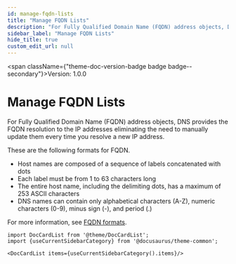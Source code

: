 ```yaml
---
id: manage-fqdn-lists
title: "Manage FQDN Lists"
description: "For Fully Qualified Domain Name (FQDN) address objects, DNS provides the FQDN resolution to the IP addresses eliminating the need to manually update them every time you resolve a new IP address."
sidebar_label: "Manage FQDN Lists"
hide_title: true
custom_edit_url: null
---
```



<span className={"theme-doc-version-badge badge badge--secondary"}>Version: 1.0.0</span>

<h1 className={"openapi__heading"}>Manage FQDN Lists</h1>



For Fully Qualified Domain Name (FQDN) address objects, DNS provides the FQDN resolution to the IP addresses eliminating the need to manually update them every time you resolve a new IP address.

These are the following formats for FQDN.  

- Host names are composed of a sequence of labels concatenated with dots
- Each label must be from 1 to 63 characters long
- The entire host name, including the delimiting dots, has a maximum of 253 ASCII characters
- DNS names can contain only alphabetical characters (A-Z), numeric characters (0-9), minus sign (-), and period (.)  

For more information, see [FQDN formats](https://en.wikipedia.org/wiki/Hostname).




```mdx-code-block
import DocCardList from '@theme/DocCardList';
import {useCurrentSidebarCategory} from '@docusaurus/theme-common';

<DocCardList items={useCurrentSidebarCategory().items}/>
```
      